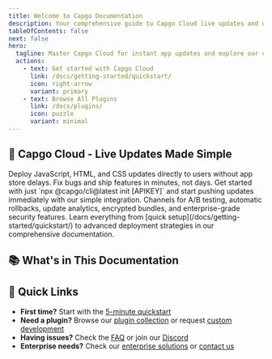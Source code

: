 ```yaml
---
title: Welcome to Capgo Documentation
description: Your comprehensive guide to Capgo Cloud live updates and our complete suite of Capacitor plugins for building powerful mobile apps.
tableOfContents: false
next: false
hero:
  tagline: Master Capgo Cloud for instant app updates and explore our comprehensive collection of Capacitor plugins to enhance your mobile development
  actions:
    - text: Get started with Capgo Cloud
      link: /docs/getting-started/quickstart/
      icon: right-arrow
      variant: primary
    - text: Browse All Plugins
      link: /docs/plugins/
      icon: puzzle
      variant: minimal
---
```



## 🚀 Capgo Cloud - Live Updates Made Simple

<CardGrid stagger>
  <Card title="Instant Updates" icon="rocket">
    Deploy JavaScript, HTML, and CSS updates directly to users without app store delays. Fix bugs and ship features in minutes, not days.
  </Card>
  <Card title="3-Step Integration" icon="pencil">
    Get started with just `npx @capgo/cli@latest init [APIKEY]` and start pushing updates immediately with our simple integration.
  </Card>
  <Card title="Advanced Features" icon="setting">
    Channels for A/B testing, automatic rollbacks, update analytics, encrypted bundles, and enterprise-grade security features.
  </Card>
  <Card title="Complete Guide" icon="open-book">
    Learn everything from [quick setup](/docs/getting-started/quickstart/) to advanced deployment strategies in our comprehensive documentation.
  </Card>
</CardGrid>

## 📚 What's in This Documentation

<CardGrid>
  <LinkCard 
    title="Capgo Cloud Setup"
    description="Complete guides for integrating live updates, managing channels, CI/CD integration, and monitoring your deployments."
    href="/docs/getting-started/quickstart/"
  />
  <LinkCard 
    title="20+ Capacitor Plugins" 
    description="Explore our collection of production-ready plugins for biometrics, purchases, camera, storage, and more native features."
    href="/docs/plugins/"
  />
  <LinkCard 
    title="CLI & Public API"
    description="Automate your workflow with our CLI tools and integrate Capgo into your existing systems with our REST API."
    href="/docs/cli/overview/"
  />
  <LinkCard 
    title="Enterprise Solutions"
    description="Dedicated support, SLAs, custom features, and advanced security options for teams that need more."
    href="/enterprise/"
  />
</CardGrid>

## 🎯 Quick Links

- **First time?** Start with the [5-minute quickstart](/docs/getting-started/quickstart/)
- **Need a plugin?** Browse our [plugin collection](/docs/plugins/) or request [custom development](/consulting/)
- **Having issues?** Check the [FAQ](/docs/faq/) or join our [Discord](https://discord.capgo.app)
- **Enterprise needs?** Check our [enterprise solutions](/enterprise/) or [contact us](mailto:support@capgo.app)
